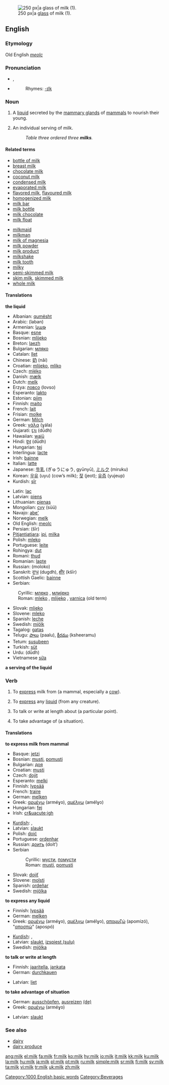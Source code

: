 [[Image:Milk glass.jpg|thumb|right|250 px|a [[glass]] of milk (1).]]
==English==
{{wikipedia}}
===Etymology===
Old English ''[[meolc]]''

===Pronunciation===
*{{IPA|/mɪɫk/}}, {{SAMPA|/mI5k/}}
*{{audio|en-us-milk.ogg|Audio (US)}}
*:Rhymes: [[Rhymes:English:-ɪlk|-ɪlk]]

===Noun===
{{en-noun|s|-}}

# {{uncountable}} A [[liquid]] secreted by the [[mammary gland]]s of [[mammal]]s to nourish their young.
# {{countable}} An individual serving of milk.
#: ''Table three ordered three '''milks'''.''

====Related terms====
{{top2}}
*[[bottle of milk]]
*[[breast milk]]
*[[chocolate milk]]
*[[coconut milk]]
*[[condensed milk]]
*[[evaporated milk]]
*[[flavored milk]], [[flavoured milk]]
*[[homogenized milk]]
*[[milk bar]]
*[[milk bottle]]
*[[milk chocolate]]
*[[milk float]]
{{mid2}}
*[[milkmaid]]
*[[milkman]]
*[[milk of magnesia]]
*[[milk powder]]
*[[milk product]]
*[[milkshake]]
*[[milk tooth]]
*[[milky]]
*[[semi-skimmed milk]]
*[[skim milk]], [[skimmed milk]]
*[[whole milk]]
{{bottom}}

====Translations====
'''the liquid'''
{{top}}
*Albanian: [[qumësht]] {{m}}
*Arabic: {{ARchar|[[لبن]]}} (laban) {{m}}
*Armenian: [[կաթ]]
*Basque: [[esne]]
*Bosnian: [[mlijeko#Bosnian|mlijeko]] {{n}}
*Breton: [[laezh]] {{m}}
*Bulgarian: [[мляко]] {{n}}
*Catalan: [[llet]] {{f}}
*Chinese: [[奶]] (nǎi)
*Croatian: [[mlijeko]], [[mliko]]
*Czech: [[mléko]] {{n}}
*Danish: [[mælk]] {{c}}
*Dutch: [[melk]] {{f}}
*Erzya: [[ловсо]] (lovso)
*Esperanto: [[lakto]]
*Estonian: [[piim#Estonian|piim]]
*Finnish: [[maito]]
*French: [[lait]] {{m}}
*Frisian: [[molke]]
*German: [[Milch]] {{f}}
*Greek: [[γάλα]] (ɣála) {{n}}
*Gujarati: [[દૂધ]] (dūdh)
*Hawaiian: [[waiū]]
*Hindi: [[दूध]] (dūdh)
*Hungarian: [[tej]]
*Interlingua: [[lacte]]
*Irish: [[bainne]] {{m}}
*Italian: [[latte]] {{m}}
*Japanese: [[牛乳]] (ぎゅうにゅう, gyūnyū), [[ミルク]] (miruku)
*Korean: [[우유]] (uyu) (cow’s milk); [[젖]] (jeot); [[유즙]] (yujeup)
*Kurdish: [[şîr]] {{m}}
{{mid}}
*Latin: [[lac]] {{n}}
*Latvian: [[piens]] {{m}}
*Lithuanian: [[pienas]] {{m}}
*Mongolian: [[сүү]] (s&uuml;&uuml;)
*Navajo: [[abe']]
*Norwegian: [[melk]] {{c}}
*Old English: [[meolc]]
*Persian: {{FAchar|[[شیر]]}} (šīr)
*[[Pitjantjatjara]]: [[ipi]], [[milka]]
*Polish: [[mleko]] {{n}}
*Portuguese: [[leite]] {{m}}
*Rohingya: [[dut]]
*Romani: [[thud]]
*Romanian: [[lapte]] {{m}}
*Russian: {{RUchar|[[молоко]]}} (moloko) {{n}}
*Sanskrit: [[दुग्ध]] (dugdh), [[क्षीर]] (kšīr)
*Scottish Gaelic: [[bainne]] {{m}}
*Serbian:
:Cyrillic: [[млеко#Serbian|млеко]] {{n}}, [[млијеко#Serbian|млијеко]] {{n}}
:Roman: [[mleko#Serbian|mleko]] {{n}}, [[mlijeko#Serbian|mlijeko]] {{n}}, [[varnica]] {{f}} (old term)
*Slovak: [[mlieko]] {{n}}
*Slovene: [[mleko]] {{n}}
*Spanish: [[leche]] {{f}}
*Swedish: [[mjölk]] {{c}}
*Tagalog: [[gatas]]
*Telugu: [[పాలు]] (paalu), [[క్షీరము]] (ksheeramu)
*Tetum: [[susubeen]]
*Turkish: [[süt]]
*Urdu: {{URchar|[[دودھ]]}} (dūdh)
*Vietnamese [[sữa]]
{{bottom}}

'''a serving of the liquid'''

===Verb===
{{en-verb}}

# {{transitive}} To [[express]] milk from (a mammal, especially a [[cow]]).
# {{transitive}} To [[express]] any [[liquid]] (from any creature).
# {{transitive}} To talk or write at length about (a particular point).
# {{transitive}} To take advantage of (a situation).

====Translations====
'''to express milk from mammal'''
{{top}}
*Basque: [[jetzi]]
*Bosnian: [[musti]], [[pomusti]]
*Bulgarian: [[доя]]
*Croatian: [[musti]]
*Czech: [[dojit]]
*Esperanto: [[melki]]
*Finnish: [[lypsää]]
*French: [[traire]]
*German: [[melken]]
*Greek: [[αρμέγω]] (arméɣo), [[αμέλγω]] (amélɣo)
*Hungarian: [[fej]]
*Irish: [[cr&uacute;igh]]
{{mid}}
*[[Kurdish]]: {{trad|ku|doşîn}}, {{trad|ku|dotin}}
*Latvian: [[slaukt]]
*Polish: [[doić]]
*Portuguese: [[ordenhar]]
*Russian: [[доить]] (doít’)
*Serbian
*:Cyrillic: [[мусти]], [[помусти]]
*:Roman: [[musti]], [[pomusti]]
*Slovak: [[dojiť]]
*Slovene: [[molsti]]
*Spanish: [[ordeñar]]
*Swedish: [[mjölka]]
{{bottom}}

'''to express any liquid'''
{{top}}
*Finnish: [[lypsää]]
*German: [[melken]]
*Greek: [[αρμέγω]] (arméɣo), [[αμέλγω]] (amélɣo), [[απομυζώ]] (apomizó), "[[αποσπώ]]" (apospó)
{{mid}}
*[[Kurdish]]: {{trad|ku|doşîn}}, {{trad|ku|dotin}}
*Latvian: [[slaukt]], [[izspiest|izspiest (sulu)]]
*Swedish: [[mjölka]]
{{bottom}}

'''to talk or write at length'''
{{top}}
*Finnish: [[jaaritella]], [[jankata]]
*German: [[durchkauen]]
{{mid}}
*Latvian: [[liet]]
{{bottom}}

'''to take advantage of situation'''
{{top}}
*German: [[ausschöpfen]], [[ausreizen]] [[:de:ausreizen|(de)]]
*Greek: [[αρμέγω]] (arméɣo)
{{mid}}
*Latvian: [[slaukt]]
{{bottom}}

===See also===
*[[dairy]]
*[[dairy produce]]

[[Category:1000 English basic words]]
[[Category:Beverages]]

[[ang:milk]]
[[el:milk]]
[[fa:milk]]
[[fr:milk]]
[[ko:milk]]
[[hy:milk]]
[[io:milk]]
[[it:milk]]
[[kk:milk]]
[[ku:milk]]
[[la:milk]]
[[hu:milk]]
[[ja:milk]]
[[pl:milk]]
[[pt:milk]]
[[ru:milk]]
[[simple:milk]]
[[sr:milk]]
[[fi:milk]]
[[sv:milk]]
[[ta:milk]]
[[vi:milk]]
[[tr:milk]]
[[uk:milk]]
[[zh:milk]]